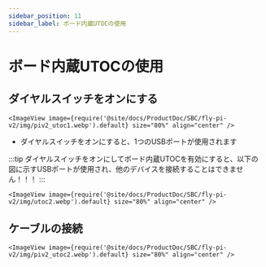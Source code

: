 ```yaml
---
sidebar_position: 11
sidebar_label: ボード内蔵UTOCの使用
---
```




# ボード内蔵UTOCの使用

## ダイヤルスイッチをオンにする

    <ImageView image={require('@site/docs/ProductDoc/SBC/fly-pi-v2/img/piv2_utoc1.webp').default} size="80%" align="center" />

* ダイヤルスイッチをオンにすると、1つのUSBポートが使用されます

:::tip
ダイヤルスイッチをオンにしてボード内蔵UTOCを有効にすると、以下の図に示すUSBポートが使用され、他のデバイスを接続することはできません！！！
:::

    <ImageView image={require('@site/docs/ProductDoc/SBC/fly-pi-v2/img/utoc2.webp').default} size="80%" align="center" />

## ケーブルの接続

    <ImageView image={require('@site/docs/ProductDoc/SBC/fly-pi-v2/img/piv2_utoc2.webp').default} size="80%" align="center" />
